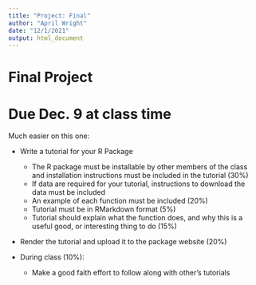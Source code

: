 ```yaml
---
title: "Project: Final"
author: "April Wright"
date: "12/1/2021"
output: html_document
---
```


# Final Project
# Due Dec. 9 at class time


Much easier on this one:

+ Write a tutorial for your R Package
  + The R package must be installable by other members of the class and installation instructions must be included in the tutorial (30%)
  + If data are required for your tutorial, instructions to download the data must be included
  + An example of each function must be included (20%)
  + Tutorial must be in RMarkdown format (5%)
  + Tutorial should explain what the function does, and why this is a useful good, or interesting thing to do (15%)

+ Render the tutorial and upload it to the package website (20%) 

+ During class (10%):
  + Make a good faith effort to follow along with other's tutorials
